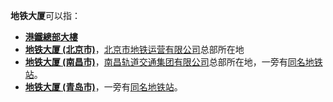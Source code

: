 '''地铁大厦'''可以指：
* '''[[港鐵總部大樓|港鐵總部大樓]]'''
* '''[[地铁大厦_(北京市)|地铁大厦 (北京市)]]'''，[[北京市地铁运营有限公司|北京市地铁运营有限公司]]总部所在地
* '''[[地铁大厦_(南昌市)|地铁大厦 (南昌市)]]'''，[[南昌轨道交通集团有限公司|南昌轨道交通集团有限公司]]总部所在地，一旁有[[地铁大厦站_(南昌地铁)|同名地铁站]]。
* '''[[地铁大厦_(青岛市)|地铁大厦 (青岛市)]]'''，一旁有[[地铁大厦站_(青岛地铁)|同名地铁站]]。

{{disambig|cat=四字建築物消歧義}}